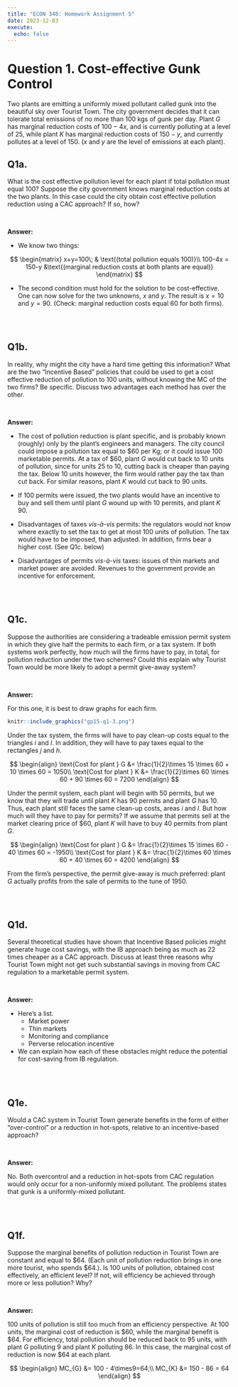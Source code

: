 ```yaml
---
title: "ECON 340: Homework Assignment 5"
date: 2023-12-03
execute: 
  echo: false
---
```


# Question 1. Cost-effective Gunk Control 

Two plants are emitting a uniformly mixed pollutant called gunk into the beautiful sky over Tourist Town.  The city government decides that it can tolerate total emissions of no more than 100 kgs of gunk per day.  Plant $G$ has marginal reduction costs of $100 - 4x$, and is currently polluting at a level of 25, while plant $K$ has marginal reduction costs of $150 - y$, and currently pollutes at a level of 150. ($x$ and $y$ are the level of emissions at each plant).

## Q1a.
What is the cost effective pollution level for each plant if total pollution must equal 100? Suppose the city government knows marginal reduction costs at the two plants. In this case could the city obtain cost effective pollution reduction using a CAC approach? If so, how? 

<br>

**Answer:**

- We know two things: 

$$
\begin{matrix}
x+y=100\;   & \text{(total pollution equals 100)}\\
100-4x = 150-y &\text{(marginal reduction costs at both plants are equal)}
\end{matrix}
$$

- The second condition must hold for the solution to be cost-effective. One can now solve for the two unknowns, $x$ and $y$. The result is $x=10$ and $y=90$. (Check: marginal reduction costs equal $60$ for both firms).


<br><br>

## Q1b.
In reality, why might the city have a hard time getting this information? What are the two "Incentive Based" policies that could be used to get a cost effective reduction of pollution to 100 units, without knowing the MC of the two firms? Be specific. Discuss two advantages each method has over the other.  

<br>

**Answer:**

- The cost of pollution reduction is plant specific, and is probably known (roughly) only by the plant's engineers and managers. The city council could impose a pollution tax equal to $60 per Kg; or it could issue 100 marketable permits. At a tax of $60, plant $G$ would cut back to 10 units of pollution, since for units 25 to 10, cutting back is cheaper than paying the tax. Below 10 units however, the firm would rather pay the tax than cut back. For similar reasons, plant $K$ would cut back to 90 units.  

- If 100 permits were issued, the two plants would have an incentive to buy and sell them until plant $G$ wound up with 10 permits, and plant $K$ 90.

- Disadvantages of taxes *vis-à-vis* permits: the regulators would not know where exactly to set the tax to get at most 100 units of pollution. The tax would have to be imposed, than adjusted. In addition, firms bear a higher cost. (See Q1c. below)

- Disadvantages of permits *vis-à-vis* taxes: issues of thin markets and market power are avoided.  Revenues to the government provide an incentive for enforcement.


<br><br>

## Q1c.
Suppose the authorities are considering a tradeable emission permit system in which they give half the permits to each firm, or a tax system. If both systems work perfectly, how much will the firms have to pay, in total, for pollution reduction under the two schemes? Could this explain why Tourist Town would be more likely to adopt a permit give-away system? 

<br>

**Answer:**

For this one, it is best to draw graphs for each firm.

```r
knitr::include_graphics("gp15-q1-3.png")
```

Under the tax system, the firms will have to pay clean-up costs equal to the triangles $i$ and $l$. In addition, they will have to pay taxes equal to the rectangles $j$ and $h$. 


$$
\begin{align}
\text{Cost for plant } G &= \frac{1}{2}\times 15 \times 60 + 10 \times 60 = 1050\\
\text{Cost for plant } K &=  \frac{1}{2}\times 60 \times 60 + 90 \times 60 = 7200
\end{align}
$$

Under the permit system, each plant will begin with 50 permits, but we know that they will trade until plant $K$ has 90 permits and plant $G$ has 10. Thus, each plant still faces the same clean-up costs, areas $i$ and $l$.  But how much will they have to pay for permits? If we assume that permits sell at the market clearing price of $60, plant $K$ will have to buy 40 permits from plant $G$.


$$
\begin{align}
\text{Cost for plant } G &= \frac{1}{2}\times 15 \times 60 - 40 \times 60 = -1950\\
\text{Cost for plant } K &=  \frac{1}{2}\times 60 \times 60 + 40 \times 60 = 4200
\end{align}
$$

From the firm's perspective, the permit give-away is much preferred: plant $G$ actually profits from the sale of permits to the tune of 1950.

<br><br>

## Q1d.
Several theoretical studies have shown that Incentive Based policies might generate huge cost savings, with the IB approach being as much as 22 times cheaper as a CAC approach. Discuss at least three reasons why Tourist Town might not get such substantial savings in moving from CAC regulation to a marketable permit system.

<br>

**Answer:**

- Here's a list.
  - Market power
  - Thin markets
  - Monitoring and compliance
  - Perverse relocation incentive


- We can explain how each of these obstacles might reduce the potential for cost-saving from IB regulation.

<br><br>

## Q1e.
Would a CAC system in Tourist Town generate benefits in the form of either "over-control" or a reduction in hot-spots, relative to an incentive-based approach?  

<br>

**Answer:**

No. Both overcontrol and a reduction in hot-spots from CAC regulation would only occur for a non-uniformly mixed pollutant. The problems states that gunk is a uniformly-mixed pollutant.

<br><br>

## Q1f.
Suppose the marginal benefits of pollution reduction in Tourist Town are constant and equal to $64. (Each unit of pollution reduction brings in one more tourist, who spends $64.). Is 100 units of pollution, obtained cost effectively, an efficient level? If not, will efficiency be achieved through more or less pollution? Why?

<br>


**Answer:**

100 units of pollution is still too much from an efficiency perspective. At 100 units, the marginal cost of reduction is $60, while the marginal benefit is $64. For efficiency, total pollution should be reduced back to 95 units, with plant $G$ polluting 9 and plant $K$ polluting 86. In this case, the marginal cost of reduction is now $64 at each plant. 

$$
\begin{align}
MC_{G} &= 100 - 4\times9=64;\\
MC_{K} &= 150 - 86 = 64
\end{align}
$$



<br><br>